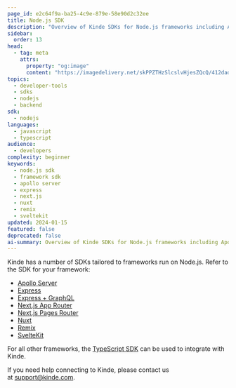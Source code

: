 ```yaml
---
page_id: e2c64f9a-ba25-4c9e-879e-58e90d2c32ee
title: Node.js SDK
description: "Overview of Kinde SDKs for Node.js frameworks including Apollo Server, Express, Next.js, Nuxt, Remix, and SvelteKit."
sidebar:
  order: 13
head:
  - tag: meta
    attrs:
      property: "og:image"
      content: "https://imagedelivery.net/skPPZTHzSlcslvHjesZQcQ/412dad96-9689-4776-37e9-5e52143b7c00/socialsharingimage"
topics:
  - developer-tools
  - sdks
  - nodejs
  - backend
sdk:
  - nodejs
languages:
  - javascript
  - typescript
audience:
  - developers
complexity: beginner
keywords:
  - node.js sdk
  - framework sdk
  - apollo server
  - express
  - next.js
  - nuxt
  - remix
  - sveltekit
updated: 2024-01-15
featured: false
deprecated: false
ai-summary: Overview of Kinde SDKs for Node.js frameworks including Apollo Server, Express, Next.js, Nuxt, Remix, and SvelteKit.
---
```


Kinde has a number of SDKs tailored to frameworks run on Node.js. Refer to the SDK for your framework:

- [Apollo Server](/developer-tools/sdks/backend/apollo-graphql/)
- [Express](/developer-tools/sdks/backend/express-sdk/)
- [Express + GraphQL](/developer-tools/sdks/backend/node-express-graphql/)
- [Next.js App Router](/developer-tools/sdks/backend/nextjs-sdk/)
- [Next.js Pages Router](/developer-tools/sdks/backend/nextjs-prev-sdk/)
- [Nuxt](/developer-tools/sdks/backend/nuxt-module/)
- [Remix](/developer-tools/sdks/backend/remix-sdk/)
- [SvelteKit](/developer-tools/sdks/backend/sveltekit-sdk/)

For all other frameworks, the [TypeScript SDK](/developer-tools/sdks/backend/typescript-sdk/) can be used to integrate with Kinde.

If you need help connecting to Kinde, please contact us at [support@kinde.com](mailto:support@kinde.com).

